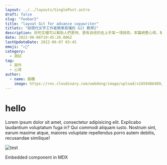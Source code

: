 ```yaml
---
layout: ../../layouts/SinglePost.astro
draft: false
slug: "foobar2"
title: "layout Git for advance copywriter"
titletc: "給現代文字工作者簡單易懂的 Git 教學2"
description: 好的文檔可以幫助人們更快、更有自信的去上手某一項技術。本篇統整心得，幫助你理解文檔可以被拆分為 4 個種類，並且如何更好的整理、傳遞你的知識和想法。
date: 2022-06-06T19:45:28.086Z
lastUpdateDate: 2022-06-07 03:45
emoji: "✍🏼"
category:
  - 測試
tag:
  - 寫作
  - 心得
author:
  - name: 飯糰
    image: https://res.cloudinary.com/webdong/image/upload/v1659486489/global/riceball.png
---
```


# hello

Lorem ipsum dolor sit amet, consectetur adipisicing elit. Explicabo laudantium voluptatum fuga in? Qui commodi aliquam iusto. Nostrum sint, earum maxime atque, maiores voluptate repellendus porro autem debitis, recusandae similique!


![test](./example.jpg)

<Card>Embedded component in MDX</Card>
